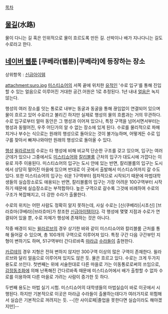 [[목차]]
== [[물길]](水路) ==
물이 다니는 길 혹은 인위적으로 물이 흐르도록 만든 길. 선박이나 배가 지나다니는 길도 수로라고 한다.
== [[네이버 웹툰]] [쿠베라(웹툰)|쿠베라]에 등장하는 장소 ==
상위항목 : [[신급아이템]]

attachment:suro.jpg
[[미스티쇼어]]의 서쪽 끝에 위치한 [[유적]]인 '수로 입구'를 통해 진입할 수 있는 얼음으로 이루어진 거대한 공간.어원은 1로 추정된다. 1년 내내 [[얼음]]은 녹지 않는다. 

행성의 여러 장소를 잇는 통로로 내부는 동굴과 동굴을 통해 끊임없이 연결되어 있으며 물이 흐르고 있어 수로라고 불리긴 하지만 실제로 행성의 물의 흐름과는 거의 무관하다. 수로 입구로부터 얼마 동안은 그 행성과 이어져 있으나, 특정 구역을 넘어서면서부터는 행성과 동떨어진, 우주 어딘가의 알 수 없는 장소에 있게 된다. 수로를 물리적으로 파헤치거나 부수는 식으로는 원래의 행성으로 돌아오는 것이 불가능하며, 어떻게든 수로 입구를 찾아서 빠져나와야만 원래의 행성으로 돌아올 수 있다. 

[[행성]] [[윌라르브]]의 수로는 타 행성에 비해 비교적 단순한 구조를 갖고 있으며, 입구는 여러 군데가 있으나 그중에서도 [[미스티쇼어]]와 [[칼리블룸]] 근처의 입구가 대도시에 가깝다는 이유로 자주 이용된다. 미스티쇼어의 입구는 도시 안에 있는 반면, 칼리블룸의 입구는 도시에서 상당히 떨어진 마을에 있으며 반대로 이 곳에서 출발해서 미스티쇼어까지 갈 수도 있다. 또한 미스티쇼어의 입구는 쉬운 1구역부터 점차적으로 시작되기 때문에 마법대학생들의 실습장소로도 애용되는 반면, 칼리블룸의 입구는 가장 어려운 100구역부터 시작하기 때문에 실습장소로는 부적합하다. 높은 구역으로 갈수록 그것에 비례하여 수로의 구조가 복잡해지고, 더 강한 수라가 출몰한다. 

수로의 위치는 어떤 사람도 정확히 알지 못하는데, 사실 수로는 [신(쿠베라)|시초신] [브라흐마(쿠베라)|브라흐마]가 창조한 [[신급아이템]]이다. 각 행성에 몇몇 지점과 수로가 연결되어 있을 뿐, 수로 자체가 행성에 존재하는 것은 아니다.

작중 배경이 되는 [[윌라르브]]의 경우 상기한 바와 같이 미스티쇼어와 칼리블룸 근처를 통해 들어갈 수 있으며, 총 100개의 구역으로 이루어져 있다. 특정 구간 다음 구간부턴 지형이 변하기도 하며, 51구역부터 간다르바족 [[마라]]급 [[수라]]들이 출현한다.

[[카르테]]의 경우 지형은 전혀 변하지 않지만 300구역 이상의 많은 구역이 존재한다. 윌라르브와 달리 얼음으로 이루어져 있지도 않은 듯. 물은 흐르고 있다.
수로는 크게 두가지 용도로 쓰인다. 첫번째는 위에 서술한대로 다른 마을로 가는 이동통로로써의 쓰임으로, [[감정동조화]]에 의해 난폭해진 간다르바족 때문에 미스티쇼어에서 배가 출항할 수 없자 수로를 이용하여 다른 마을로 가려는 사람이 증가한 듯 하다.

두번째 용도는 마법 실기 시험. 미스티쇼어의 대학생들의 마법실습이 바로 이곳에서 시행된다. 하지만 기본적으로 이곳은 마라급 수라들이 출몰하는데다가 여러가지로 위험해서 실습은 기본적으로 꺼려지는 듯. --[란 사이로페|졸업을 못한다면 실습이라도 해야겠지만]--
